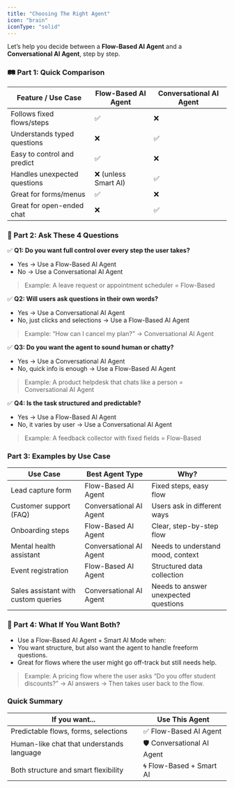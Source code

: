 ```yaml
---
title: "Choosing The Right Agent"
icon: "brain"
iconType: "solid"
---
```



Let’s help you decide between a **Flow-Based AI Agent** and a **Conversational AI Agent**, step by step.


### 🛤 Part 1: Quick Comparison

| Feature / Use Case | Flow-Based AI Agent  | Conversational AI Agent  |
|---|---|---|
| Follows fixed flows/steps | ✅ | ❌ |
| Understands typed questions | ❌ | ✅ |
| Easy to control and predict | ✅ | ❌ |
| Handles unexpected questions | ❌ (unless Smart AI) | ✅ |
| Great for forms/menus | ✅ | ❌ |
| Great for open-ended chat | ❌ | ✅ |

### 🧭 Part 2: Ask These 4 Questions

✅ **Q1: Do you want full control over every step the user takes?**
- Yes → Use a Flow-Based AI Agent
- No → Use a Conversational AI Agent
> Example: A leave request or appointment scheduler = Flow-Based

✅ **Q2: Will users ask questions in their own words?**
- Yes → Use a Conversational AI Agent
- No, just clicks and selections → Use a Flow-Based AI Agent
> Example: “How can I cancel my plan?” → Conversational AI Agent

✅ **Q3: Do you want the agent to sound human or chatty?**
- Yes → Use a Conversational AI Agent
- No, quick info is enough → Use a Flow-Based AI Agent
> Example: A product helpdesk that chats like a person = Conversational AI Agent

✅ **Q4: Is the task structured and predictable?**
- Yes → Use a Flow-Based AI Agent
- No, it varies by user → Use a Conversational AI Agent
> Example: A feedback collector with fixed fields = Flow-Based

### Part 3: Examples by Use Case

| Use Case                             | Best Agent Type            | Why?                                         |
|--------------------------------------|-----------------------------|----------------------------------------------|
| Lead capture form                    | Flow-Based AI Agent         | Fixed steps, easy flow                       |
| Customer support (FAQ)               | Conversational AI Agent     | Users ask in different ways                  |
| Onboarding steps                     | Flow-Based AI Agent         | Clear, step-by-step flow                     |
| Mental health assistant              | Conversational AI Agent     | Needs to understand mood, context            |
| Event registration                   | Flow-Based AI Agent         | Structured data collection                   |
| Sales assistant with custom queries  | Conversational AI Agent     | Needs to answer unexpected questions         |


### 🔁 Part 4: What If You Want Both?
- Use a Flow-Based AI Agent + Smart AI Mode when:
- You want structure, but also want the agent to handle freeform questions.
- Great for flows where the user might go off-track but still needs help.
> Example: A pricing flow where the user asks “Do you offer student discounts?” → AI answers → Then takes user back to the flow.

### Quick Summary

| If you want...                                      | Use This Agent                |
|-----------------------------------------------------|--------------------------------|
| Predictable flows, forms, selections                | ✅ Flow-Based AI Agent         |
| Human-like chat that understands language           | 🛡 Conversational AI Agent     |
| Both structure and smart flexibility                | 🌀 Flow-Based + Smart AI       |

